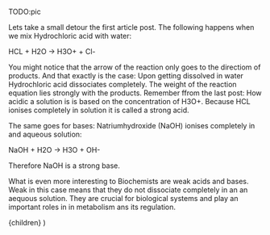 
TODO:pic

Lets take a small detour the first article post. The following happens when we mix Hydrochloric acid with water:

HCL + H2O -> H3O+ + Cl-

You might notice that the arrow of the reaction only goes to the directiom of products. And that exactly is the case: Upon getting dissolved in water Hydrochloric acid dissociates completely. The weight of the reaction equation lies strongly with the products. Remember ffrom the last post: How acidic a solution is
is based on the concentration of H3O+. Because HCL ionises completely in solution it is called a strong acid. 

The same goes for bases: Natriumhydroxide (NaOH) ionises completely in and aqueous solution:

NaOH + H2O -> H3O + OH-

Therefore NaOH is a strong base.

What is even more interesting to Biochemists are weak acids and bases. Weak in this case means that they do not dissociate completely in an an aequous solution. They are crucial for biological systems and play an important roles in in metabolism ans its regulation.






  <LayoutPostWrapper pageIdx={1} title="Acid & Base chemistry: Weak acids and bases" date="2022-09-03">
    {children}
  </LayoutPostWrapper>
)